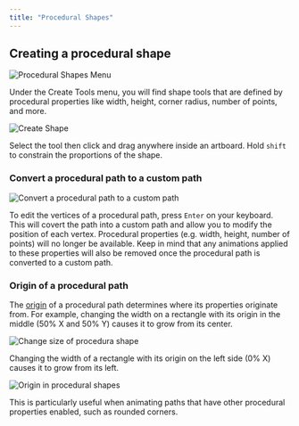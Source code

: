 ```yaml
---
title: "Procedural Shapes"
---
```



<YouTube id="vU5SrgymGD8" />

## Creating a procedural shape

![Procedural Shapes Menu](/images/editor/fundamentals/procedural-shapes-menu.png)

Under the Create Tools menu, you will find shape tools that are defined by procedural properties like width, height, corner radius, number of points, and more.

![Create Shape](/images/editor/fundamentals/procedural-shapes-create.gif)

Select the tool then click and drag anywhere inside an artboard. Hold `shift` to constrain the proportions of the shape.

### Convert a procedural path to a custom path

![Convert a procedural path to a custom path](/images/editor/fundamentals/procedural-shapes-convert.gif)

To edit the vertices of a procedural path, press `Enter` on your keyboard. This will covert the path into a custom path and allow you to modify the position of each vertex. Procedural properties (e.g. width, height, number of points) will no longer be available. Keep in mind that any animations applied to these properties will also be removed once the procedural path is converted to a custom path.

### Origin of a procedural path

The [origin](/editor/fundamentals/freeze-and-origin) of a procedural path determines where its properties originate from. For example, changing the width on a rectangle with its origin in the middle (50% X and 50% Y) causes it to grow from its center.

![Change size of procedura shape](/images/editor/fundamentals/procedural-shapes-size.gif)

Changing the width of a rectangle with its origin on the left side (0% X) causes it to grow from its left.

![Origin in procedural shapes](/images/editor/fundamentals/procedural-shapes-origin.gif)

This is particularly useful when animating paths that have other procedural properties enabled, such as rounded corners.
